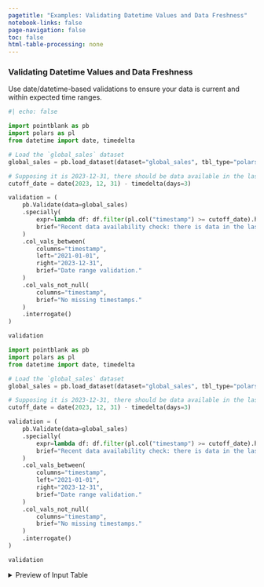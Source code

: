 ```yaml
---
pagetitle: "Examples: Validating Datetime Values and Data Freshness"
notebook-links: false
page-navigation: false
toc: false
html-table-processing: none
---
```


### Validating Datetime Values and Data Freshness

Use date/datetime-based validations to ensure your data is current and within expected time ranges.

```python
#| echo: false

import pointblank as pb
import polars as pl
from datetime import date, timedelta

# Load the `global_sales` dataset
global_sales = pb.load_dataset(dataset="global_sales", tbl_type="polars")

# Supposing it is 2023-12-31, there should be data available in the last 3 days
cutoff_date = date(2023, 12, 31) - timedelta(days=3)

validation = (
    pb.Validate(data=global_sales)
    .specially(
        expr=lambda df: df.filter(pl.col("timestamp") >= cutoff_date).height > 0,
        brief="Recent data availability check: there is data in the last 3 days."
    )
    .col_vals_between(
        columns="timestamp",
        left="2021-01-01",
        right="2023-12-31",
        brief="Date range validation."
    )
    .col_vals_not_null(
        columns="timestamp",
        brief="No missing timestamps."
    )
    .interrogate()
)

validation
```

```python
import pointblank as pb
import polars as pl
from datetime import date, timedelta

# Load the `global_sales` dataset
global_sales = pb.load_dataset(dataset="global_sales", tbl_type="polars")

# Supposing it is 2023-12-31, there should be data available in the last 3 days
cutoff_date = date(2023, 12, 31) - timedelta(days=3)

validation = (
    pb.Validate(data=global_sales)
    .specially(
        expr=lambda df: df.filter(pl.col("timestamp") >= cutoff_date).height > 0,
        brief="Recent data availability check: there is data in the last 3 days."
    )
    .col_vals_between(
        columns="timestamp",
        left="2021-01-01",
        right="2023-12-31",
        brief="Date range validation."
    )
    .col_vals_not_null(
        columns="timestamp",
        brief="No missing timestamps."
    )
    .interrogate()
)

validation
```

<details>
<summary>Preview of Input Table</summary>

```python
# | echo: false
pb.preview(pb.load_dataset(dataset="global_sales", tbl_type="polars"), n_head=20, n_tail=20)
```

</details>
